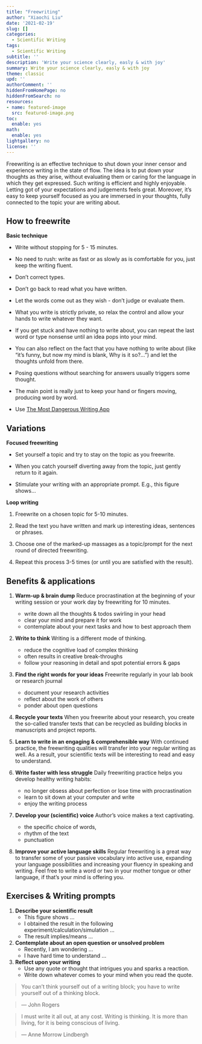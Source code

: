 ```yaml
---
title: "Freewriting"
author: "Xiaochi Liu"
date: '2021-02-19'
slug: []
categories: 
  - Scientific Writing
tags: 
  - Scientific Writing
subtitle: ''
description: 'Write your science clearly, easly & with joy'
summary: Write your science clearly, easly & with joy
theme: classic
upd: ''
authorComment: ''
hiddenFromHomePage: no
hiddenFromSearch: no
resources:
- name: featured-image
  src: featured-image.png
toc:
  enable: yes
math:
  enable: yes
lightgallery: no
license: ''
---
```



Freewriting is an effective technique to shut down your inner censor and experience writing in the state of flow.
The idea is to put down your thoughts as they arise, without evaluating them or caring for the language in which they get expressed.
Such writing is efficient and highly enjoyable.
Letting got of your expectations and judgements feels great.
Moreover, it's easy to keep yourself focused as you are immersed in your thoughts, fully connected to the topic your are writing about.

<!-- Why is freewriting so powerful? The state of flow can only be achieved when we merge with the topic of our focus and let go of everything else. -->
<!-- It turns out this allows us to write extraordinary texts that are clear & vivid, easy to follow & understand. -->
<!-- Peter Elbow, the godfater of freewriting, made the following observations: -->

<!-- > If you want readers to breathe life into your writing so that they get a powerful experience from it, then you must breathe experience into your words as you write. -->
<!-- I don't know why it should be the case that if you experience what you are writing about - if you go to the bamboo - it increases the chances of the reader's experiencing the bamboo. -->
<!-- But that's the way it seems to work. -->




## How to freewrite

**Basic technique**

* Write without stopping for 5 - 15 minutes.

* No need to rush: write as fast or as slowly as is comfortable for you, just keep the writing fluent.

* Don't correct types.

* Don't go back to read what you have written.

* Let the words come out as they wish - don't judge or evaluate them.

* What you write is strictly private, so relax the control and allow your hands to write whatever they want.

* If you get stuck and have nothing to write about, you can repeat the last word or type nonsense until an idea pops into your mind.

* You can also reflect on the fact that you have nothing to write about (like "it's funny, but now my mind is blank, Why is it so?...") and let the thoughts unfold from there.

* Posing questions without searching for answers usually triggers some thought.

* The main point is really just to keep your hand or fingers moving, producing word by word.

* Use [The Most Dangerous Writing App](https://www.squibler.io/dangerous-writing-prompt-app)





## Variations

**Focused freewriting**

* Set yourself a topic and try to stay on the topic as you freewrite.

* When you catch yourself diverting away from the topic, just gently return to it again.

* Stimulate your writing with an appropriate prompt. E.g., this figure shows...


**Loop writing**

1. Freewrite on a chosen topic for 5-10 minutes.

2. Read the text you have written and mark up interesting ideas, sentences or phrases.

3. Choose one of the marked-up massages as a topic/prompt for the next round of directed freewriting.

4. Repeat this process 3-5 times (or until you are satisfied with the result). 






## Benefits & applications

1. **Warm-up & brain dump** Reduce procrastination at the beginning of your writing session or your work day by freewriting for 10 minutes.
    - write down all the thoughts & todos swirling in your head
    - clear your mind and prepare it for work
    - contemplate about your next tasks and how to best approach them
    
2. **Write to think** Writing is a different mode of thinking.
    - reduce the cognitive load of complex thinking
    - often results in creative break-throughs
    - follow your reasoning in detail and spot potential errors & gaps
    
3. **Find the right words for your ideas** Freewrite regularly in your lab book or research journal
    - document your research activities
    - reflect about the work of others
    - ponder about open questions

4. **Recycle your texts** When you freewrite about your research, you create the so-called transfer texts that can be recycled as building blocks in manuscripts and project reports.


5. **Learn to write in an engaging & comprehensible way** With continued practice, the freewriting qualities will transfer into your regular writing as well.
As a result, your scientific texts will be interesting to read and easy to understand.

6. **Write faster with less struggle** Daily freewriting practice helps you develop healthy writing habits:
    - no longer obsess about perfection or lose time with procrastination
    - learn to sit down at your computer and write
    - enjoy the writing process

7. **Develop your (scientific) voice** Author's voice makes a text captivating.
    - the specific choice of words,
    - rhythm of the text
    - punctuation
    
8. **Improve your active language skills** Regular freewriting is a great way to transfer some of your passive vocabulary into active use, expanding your language possibilities and increasing your fluency in speaking and writing. Feel free to write a word or two in your mother tongue or other language, if that's your mind is offering you.






## Exercises & Writing prompts

1. **Describe your scientific result**
    - This figure shows ...
    - I obtained the result in the following experiment/calculation/simulation ...
    - The result implies/means ...
    

2. **Contemplate about an open question or unsolved problem**
    - Recently, I am wondering ...
    - I have hard time to understand ...

3. **Reflect upon your writing**
    - Use any quote or thought that intrigues you and sparks a reaction.
    - Write down whatever comes to your mind when you read the quote.


> You can't think yourself out of a writing block; you have to write yourself out of a thinking block.

> --- John Rogers



> I must write it all out, at any cost.
Writing is thinking.
It is more than living, for it is being conscious of living.

> --- Anne Morrow Lindbergh

